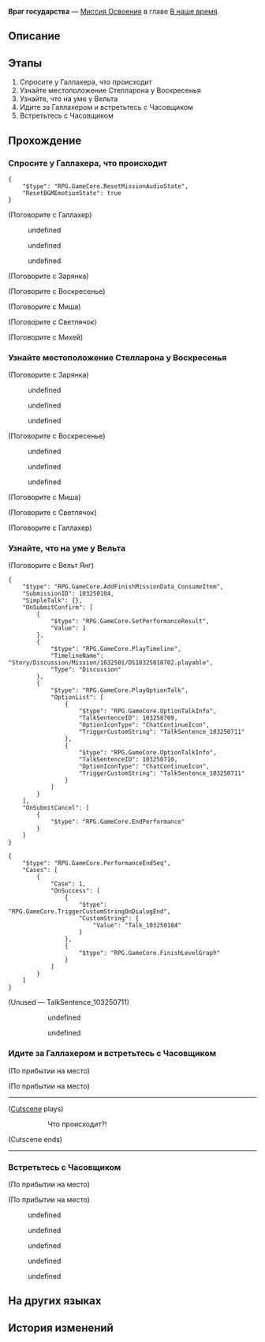 {{Дополнить|Диалоги.}}
{{Миссия Инфобокс
|id              = 1032501
|Название        = 
|Изображение     = Миссия Освоения Враг государства.png
|Тип             = Миссия Освоения
|События         = 
|Глава           = В наше время
|Условия         = Завершена [[Миссия Освоения]] ''[[Гротеск маленького городка]]''
|Персонажи       = Вельт; Воскресенье; Галлахер; Зарянка; Март 7; Михей; Миша; Первопроходец; Светлячок; Химеко
|СтартЛокация    = Риф потока сновидений
|Мир             = Пенакония
|Локации         = Риф потока сновидений
|Предыдущая      = Гротеск маленького городка
|Следующая       = Пуля и мозг
|Награды         = Опыт Освоения*600; Звёздный нефрит*80; Путеводитель путешественника*8; Утраченный кристалл*5; Часокредиты*300; "Omertà"*1 { text = Omertà }; Кредиты*80 000
}}
'''Враг государства''' — [[Миссия Освоения]] в главе [[В наше время]].

==Описание==
{{Описание|Фикциолог истории Галлахер собирает всех вместе и раскрывает правду о крахе сладких грёз: некий предатель в Семье долгое время контролировал Мир грёз с помощью Стелларона и теперь планирует использовать Фестиваль гармонии, чтобы перевернуть порядок на Пенаконии. Все приходят к соглашению о том, как быть со Стеллароном, а Часовщик - бывший Безымянный по имени Михаил - оставляет драгоценное наследие для экипажа экспресса. Но когда вы собираетесь принять этот подарок, то обнаруживаете, что наследие исчезло.}}

==Этапы==
# Спросите у Галлахера, что происходит
# Узнайте местоположение Стелларона у Воскресенья
# Узнайте, что на уме у Вельта
# Идите за Галлахером и встретьтесь с Часовщиком
# Встретьтесь с Часовщиком

==Прохождение==
{{Дополнить}}


===Спросите у Галлахера, что происходит===
{{Описание миссии|локация=Риф потока сновидений|Изначально вы думали, что соберёте вместе только экипаж Звёздного экспресса, но теперь вокруг вас целая толпа... Галлахер, Михей, Миша, Светлячок, Зарянка, Воскресенье... И похоже, что за всей этой кутерьмой стоит не кто иной, как невозмутимый с виду Галлахер.<br />Может быть, дело в том, что ему просто одиноко и хочется провести время в вашей компании... Но на самом деле, возможно, он готовит какой-то шокирующий тайный план... Впрочем, он, к счастью, явно не желает вам зла. Возможно, вы сможете мирно разобраться в том, что происходит.}}
{{Диалог Начало}}
:{{tx}}
<pre>{
	"$type": "RPG.GameCore.ResetMissionAudioState",
	"ResetBGMEmotionState": true
}</pre>
:{{tx}}
:<!--1-second delay-->
:{{tx}}
:{{tx}}
:<!--1-second delay-->
:{{tx}}

;(Поговорите с Галлахер)
<!--Unknown TalkSentence: 103250402-->
<!--Unknown TalkSentence: 103250403-->
<!--Unknown TalkSentence: 103250404-->
<!--Unknown TalkSentence: 103250405-->
<!--Unknown TalkSentence: 103250406-->
<!--Unknown TalkSentence: 103250407-->
<!--Unknown TalkSentence: 103250408-->
<!--Unknown TalkSentence: 103250409-->
<!--Unknown TalkSentence: 103250410-->
<!--Unknown TalkSentence: 103250411-->
<!--Unknown TalkSentence: 103250412-->
<!--Unknown TalkSentence: 103250413-->
<!--Unknown TalkSentence: 103250414-->
<!--Unknown TalkSentence: 103250415-->
<!--Unknown TalkSentence: 103250416-->
:{{Диалог|Стрелка}} undefined
:<!--Unknown TalkSentence: 103250418-->
:<!--Unknown TalkSentence: 103250419-->
:<!--Unknown TalkSentence: 103250420-->
:<!--Unknown TalkSentence: 103250421-->
:{{Диалог|Стрелка}} undefined
:<!--Unknown TalkSentence: 103250420-->
:<!--Unknown TalkSentence: 103250421-->
:{{Диалог|Стрелка}} undefined
<!--Unknown TalkSentence: 103250422-->
:{{tx}}
:{{tx}}

;(Поговорите с Зарянка)
<!--Unknown TalkSentence: 103251202-->
<!--Unknown TalkSentence: 103251203-->

;(Поговорите с Воскресенье)
<!--Unknown TalkSentence: 103251202-->
<!--Unknown TalkSentence: 103251203-->

;(Поговорите с Миша)
<!--Unknown TalkSentence: 103251302-->

;(Поговорите с Светлячок)
<!--Unknown TalkSentence: 103251402-->

;(Поговорите с Михей)
<!--Unknown TalkSentence: 103251102-->
{{Диалог Конец}}

===Узнайте местоположение Стелларона у Воскресенья===
{{Описание миссии|локация=Риф потока сновидений|Изначально вы думали, что соберёте вместе только экипаж Звёздного экспресса, но теперь вокруг вас целая толпа... Галлахер, Михей, Миша, Светлячок, Зарянка, Воскресенье... И похоже, что за всей этой кутерьмой стоит не кто иной, как невозмутимый с виду Галлахер.<br />Он рассказывает экипажу Звёздного экспресса правду о настоящей природе планеты празднеств: она представляет собой искусственное контролируемое бедствие Стелларона. Где же находится сам Стелларон, Галлахер не знает... Теперь вы можете надеяться только на то, что Воскресенье, мятежный глава Семьи, будет с вами сотрудничать.}}
{{Диалог Начало}}

;(Поговорите с Зарянка)
:{{tx}}
<!--Unknown TalkSentence: 103250602-->
<!--Unknown TalkSentence: 103250603-->
<!--Unknown TalkSentence: 103250604-->
<!--Unknown TalkSentence: 103250605-->
<!--Unknown TalkSentence: 103250606-->
<!--Unknown TalkSentence: 103250607-->
<!--Unknown TalkSentence: 103250608-->
<!--Unknown TalkSentence: 103250609-->
<!--Unknown TalkSentence: 103250610-->
<!--Unknown TalkSentence: 103250611-->
<!--Unknown TalkSentence: 103250612-->
<!--Unknown TalkSentence: 103250613-->
<!--Unknown TalkSentence: 103250614-->
<!--Unknown TalkSentence: 103250615-->
<!--Unknown TalkSentence: 103250616-->
<!--Unknown TalkSentence: 103250617-->
<!--Unknown TalkSentence: 103250618-->
<!--Unknown TalkSentence: 103250619-->
<!--Unknown TalkSentence: 103250620-->
<!--Unknown TalkSentence: 103250621-->
<!--Unknown TalkSentence: 103250622-->
<!--Unknown TalkSentence: 103250623-->
:{{Диалог|Стрелка}} undefined
:<!--Unknown TalkSentence: 103250625-->
:<!--Unknown TalkSentence: 103250626-->
:<!--Unknown TalkSentence: 103250627-->
:<!--Unknown TalkSentence: 103250628-->
:<!--Unknown TalkSentence: 103250629-->
:<!--Unknown TalkSentence: 103250630-->
::{{tx}}
:{{Диалог|Стрелка}} undefined
:<!--Unknown TalkSentence: 103250627-->
:<!--Unknown TalkSentence: 103250628-->
:<!--Unknown TalkSentence: 103250629-->
:<!--Unknown TalkSentence: 103250630-->
::{{tx}}
:{{Диалог|Стрелка}} undefined
:<!--Unknown TalkSentence: 103250629-->
:<!--Unknown TalkSentence: 103250630-->
::{{tx}}
<!--Unknown TalkSentence: 103250629-->
<!--Unknown TalkSentence: 103250630-->
:{{tx}}

;(Поговорите с Воскресенье)
:{{tx}}
<!--Unknown TalkSentence: 103250602-->
<!--Unknown TalkSentence: 103250603-->
<!--Unknown TalkSentence: 103250604-->
<!--Unknown TalkSentence: 103250605-->
<!--Unknown TalkSentence: 103250606-->
<!--Unknown TalkSentence: 103250607-->
<!--Unknown TalkSentence: 103250608-->
<!--Unknown TalkSentence: 103250609-->
<!--Unknown TalkSentence: 103250610-->
<!--Unknown TalkSentence: 103250611-->
<!--Unknown TalkSentence: 103250612-->
<!--Unknown TalkSentence: 103250613-->
<!--Unknown TalkSentence: 103250614-->
<!--Unknown TalkSentence: 103250615-->
<!--Unknown TalkSentence: 103250616-->
<!--Unknown TalkSentence: 103250617-->
<!--Unknown TalkSentence: 103250618-->
<!--Unknown TalkSentence: 103250619-->
<!--Unknown TalkSentence: 103250620-->
<!--Unknown TalkSentence: 103250621-->
<!--Unknown TalkSentence: 103250622-->
<!--Unknown TalkSentence: 103250623-->
:{{Диалог|Стрелка}} undefined
:<!--Unknown TalkSentence: 103250625-->
:<!--Unknown TalkSentence: 103250626-->
:<!--Unknown TalkSentence: 103250627-->
:<!--Unknown TalkSentence: 103250628-->
:<!--Unknown TalkSentence: 103250629-->
:<!--Unknown TalkSentence: 103250630-->
::{{tx}}
:{{Диалог|Стрелка}} undefined
:<!--Unknown TalkSentence: 103250627-->
:<!--Unknown TalkSentence: 103250628-->
:<!--Unknown TalkSentence: 103250629-->
:<!--Unknown TalkSentence: 103250630-->
::{{tx}}
:{{Диалог|Стрелка}} undefined
:<!--Unknown TalkSentence: 103250629-->
:<!--Unknown TalkSentence: 103250630-->
::{{tx}}
<!--Unknown TalkSentence: 103250629-->
<!--Unknown TalkSentence: 103250630-->
:{{tx}}

;(Поговорите с Миша)
<!--Unknown TalkSentence: 103251502-->

;(Поговорите с Светлячок)
<!--Unknown TalkSentence: 103251602-->

;(Поговорите с Галлахер)
<!--Unknown TalkSentence: 103251702-->
{{Диалог Конец}}

===Узнайте, что на уме у Вельта===
{{Описание миссии|локация=Риф потока сновидений|Все присутствующие пришли к согласию в том, что Стелларон необходимо уничтожить. Честные и прямодушные галовианцы, брат и сестра, даже сказали, что готовы воспользоваться своим положением, чтобы найти решение этой проблемы изнутри самой Семьи.<br />Но, несмотря на то, что всё продвигается довольно неплохо, у Вельта всё ещё остаются сомнения... Узнайте, что он думает об этой ситуации.}}
{{Диалог Начало}}
<!--Unknown TalkSentence: 103259901-->

;(Поговорите с Вельт Янг)
:{{tx}}
<pre>{
	"$type": "RPG.GameCore.AddFinishMissionData_ConsumeItem",
	"SubmissionID": 103250104,
	"SimpleTalk": {},
	"OnSubmitConfirm": [
		{
			"$type": "RPG.GameCore.SetPerformanceResult",
			"Value": 1
		},
		{
			"$type": "RPG.GameCore.PlayTimeline",
			"TimelineName": "Story/Discussion/Mission/1032501/DS10325010702.playable",
			"Type": "Discussion"
		},
		{
			"$type": "RPG.GameCore.PlayOptionTalk",
			"OptionList": [
				{
					"$type": "RPG.GameCore.OptionTalkInfo",
					"TalkSentenceID": 103250709,
					"OptionIconType": "ChatContinueIcon",
					"TriggerCustomString": "TalkSentence_103250711"
				},
				{
					"$type": "RPG.GameCore.OptionTalkInfo",
					"TalkSentenceID": 103250710,
					"OptionIconType": "ChatContinueIcon",
					"TriggerCustomString": "TalkSentence_103250711"
				}
			]
		}
	],
	"OnSubmitCancel": [
		{
			"$type": "RPG.GameCore.EndPerformance"
		}
	]
}</pre>
<pre>{
	"$type": "RPG.GameCore.PerformanceEndSeq",
	"Cases": [
		{
			"Case": 1,
			"OnSuccess": [
				{
					"$type": "RPG.GameCore.TriggerCustomStringOnDialogEnd",
					"CustomString": {
						"Value": "Talk_103250104"
					}
				},
				{
					"$type": "RPG.GameCore.FinishLevelGraph"
				}
			]
		}
	]
}</pre>
;(Unused &mdash; TalkSentence_103250711)
<!--Unknown TalkSentence: 103250711-->
::{{tx}}
::<!--1-second delay-->
:<!--Unknown TalkSentence: 103250702-->
:<!--Unknown TalkSentence: 103250703-->
:<!--Unknown TalkSentence: 103250704-->
:<!--Unknown TalkSentence: 103250705-->
:<!--Unknown TalkSentence: 103250706-->
:<!--Unknown TalkSentence: 103250707-->
:<!--Unknown TalkSentence: 103250708-->
:<!--Unknown TalkSentence: 103250709-->
:<!--Unknown TalkSentence: 103250710-->
:<!--Unknown TalkSentence: 103250711-->
:<!--Unknown TalkSentence: 103250712-->
:<!--Unknown TalkSentence: 103250713-->
:<!--Unknown TalkSentence: 103250714-->
:<!--Unknown TalkSentence: 103250715-->
:<!--Unknown TalkSentence: 103250716-->
:<!--Unknown TalkSentence: 103250717-->
:<!--Unknown TalkSentence: 103250718-->
:<!--Unknown TalkSentence: 103250719-->
:<!--Unknown TalkSentence: 103250720-->
:<!--Unknown TalkSentence: 103250721-->
:<!--Unknown TalkSentence: 103250722-->
:<!--Unknown TalkSentence: 103250723-->
:<!--Unknown TalkSentence: 103250724-->
:<!--Unknown TalkSentence: 103250725-->
:<!--Unknown TalkSentence: 103250726-->
:<!--Unknown TalkSentence: 103250727-->
:<!--Unknown TalkSentence: 103250728-->
:<!--Unknown TalkSentence: 103250729-->
::{{Диалог|Стрелка}} undefined
::<!--Unknown TalkSentence: 103250731-->
::<!--Unknown TalkSentence: 103250732-->
::<!--Unknown TalkSentence: 103250733-->
::<!--Unknown TalkSentence: 103250734-->
:::{{tx}}
::{{Диалог|Стрелка}} undefined
::<!--Unknown TalkSentence: 103250733-->
::<!--Unknown TalkSentence: 103250734-->
:::{{tx}}
:<!--Unknown TalkSentence: 103250733-->
:<!--Unknown TalkSentence: 103250734-->
::{{tx}}
{{Диалог Конец}}

===Идите за Галлахером и встретьтесь с Часовщиком===
{{Описание миссии|локация=Риф потока сновидений|Вельт отмечает, что ситуация опасна, и говорит, что нужно всегда быть готовыми к худшему сценарию. Чтобы не позволить случиться непоправимому, он серьёзно прощается со всеми и вступает в игру, присоединяясь к галовианцам, которые отправились начать переговоры с Повелителем Грёз. Вам остаётся только продолжать поиски других выходов из ситуации. И теперь Галлахер, наконец, решается открыть вам всю правду... Из-за недоверия к Семье он не хотел рассказывать о вещах, связанных с Часовщиком.<br />Галлахер говорит, что Часовщик должен был оставить Звёздному экспрессу в наследство что-то необычайно ценное... И что это «наследие» может стать ключом к тому, чтобы запечатать Стелларон.}}
{{Диалог Начало}}
;(По прибытии на место)

;(По прибытии на место)
:{{tx}}
----
;([[#Gallery|Cutscene]] plays)
::Что происходит?!
;(Cutscene ends)
----
{{Диалог Конец}}

===Встретьтесь с Часовщиком===
{{Диалог Начало}}
:{{tx}}
;(По прибытии на место)

;(По прибытии на место)
<!--Unknown TalkSentence: 103251002-->
<!--Unknown TalkSentence: 103251003-->
<!--Unknown TalkSentence: 103251004-->
<!--Unknown TalkSentence: 103251005-->
:{{Диалог|Стрелка}} undefined
:{{tx}}
:{{Диалог|Стрелка}} undefined
:{{Диалог|Стрелка}} undefined
:{{Диалог|Стрелка}} undefined
:{{Диалог|Стрелка}} undefined
{{Диалог Конец}}

==На других языках==
{{На других языках
|en   = The Public Enemy
|zhs  = 国民公敌
|zht  = 國民公敵
|ja   = 民たちの敵
|ko   = 공공의 적
|es   = Enemigo público
|fr   = L'ennemi public
|ru   = Враг государства
|th   = ศัตรูของมวลชน
|vi   = Kẻ Thù Chung
|de   = Der Staatsfeind
|id   = Musuh Publik
|pt   = O Inimigo Público
}}

==История изменений==
{{История изменений|2.7}}
